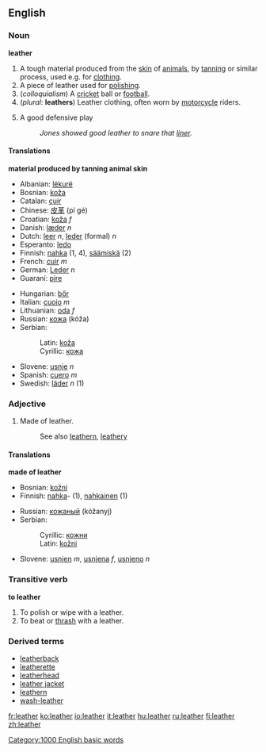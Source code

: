 ==English==
===Noun===
{{wikipedia}}
'''leather'''

#A tough material produced from the [[skin]] of [[animal]]s, by [[tanning]] or similar process, used e.g. for [[clothing]].
#A piece of leather used for [[polishing]].
#(''colloquialism'') A [[cricket]] ball or [[football]].
#(''plural'': '''leathers''') Leather clothing, often worn by [[motorcycle]] riders.
#{{baseball}} A good defensive play
#: ''Jones showed good leather to snare that [[liner]].''

====Translations====
'''material produced by tanning animal skin'''
{{top}}
*Albanian: [[lëkurë]]
*Bosnian: [[koža#Bosnian|koža]] {{f}}
*Catalan: [[cuir]] {{m}}
*Chinese: [[皮革]] (pí gé)
*Croatian: [[koža]] ''f''
*Danish: [[læder]] ''n''
*Dutch: [[leer]] ''n'', [[leder]] (formal) ''n''
*Esperanto: [[ledo]]
*Finnish: [[nahka]] (1, 4), [[säämiskä]] (2)
*French: [[cuir]] ''m''
*German: [[Leder]] ''n''
*Guaraní: [[pire]]
{{mid}}
*Hungarian: [[bőr]]
*Italian: [[cuoio]] ''m''
*Lithuanian: [[oda]] ''f''
*Russian: [[кожа]] (kóža) {{f}}
*Serbian:
*:Latin: [[koža#Serbian|koža]] {{f}}
*:Cyrillic: [[кожа#Serbian|кожа]] {{f}}
*Slovene: [[usnje]] ''n''
*Spanish: [[cuero]] ''m''
*Swedish: [[läder]] ''n'' (1)
{{bottom}}

===Adjective===
#Made of leather.
#:See also [[leathern]], [[leathery]]

====Translations====
'''made of leather'''
{{top}}
*Bosnian: [[kožni#Bosnian|kožni]] {{m}}
*Finnish: [[nahka]]- (1), [[nahkainen]] (1)
{{mid}}
*Russian: [[кожаный]] (kóžanyj)
*Serbian:
*:Cyrillic: [[кожни#Serbian|кожни]] {{m}}
*:Latin: [[kožni#Serbian|kožni]] {{m}}
*Slovene: [[usnjen]] ''m'', [[usnjena]] ''f'', [[usnjeno]] ''n''
{{bottom}}

===Transitive verb===
'''to leather'''
#To polish or wipe with a leather.
#To beat or [[thrash]] with a leather.

===Derived terms===
*[[leatherback]]
*[[leatherette]]
*[[leatherhead]]
*[[leather jacket]]
*[[leathern]]
*[[wash-leather]]

[[Category:1000 English basic words]]

[[fr:leather]]
[[ko:leather]]
[[io:leather]]
[[it:leather]]
[[hu:leather]]
[[ru:leather]]
[[fi:leather]]
[[zh:leather]]